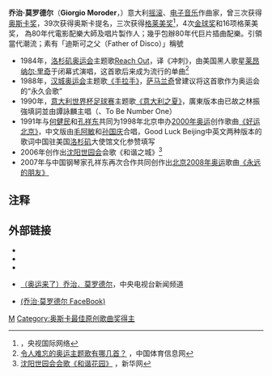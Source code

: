 {{noteTA
|1=zh-tw:喬治歐·莫瑞德;zh-hans:乔治·莫罗德尔;zh-hk:佐治歐·莫瑞德
|2=zh:佐治;zh-hans:乔治;zh-hk:佐治;zh-sg:乔治;zh-tw:喬治;zh-cn:乔治
}}

{{Infobox musical artist
|Name = 乔治·莫罗德尔
|Img = Giorgio_Moroder_Melt!_2015_02.jpg
|Img_capt = Giorgio Moroder
|Background = non_performing_personnel
|Birth_name = Giovanni Giorgio Moroder
|Alias = Giorgio
|Born = {{Birth date and age|1940|4|26|mf=y}}<br/>{{flag|Kingdom of Italy}}[[博尔扎诺-上阿迪杰自治省|博尔扎诺-上阿迪杰自治省]][[奥尔蒂塞|奥尔蒂塞]]
|Died = 
|Origin = 
|Instrument = [[合成器|合成器]]
|Genre = [[流行電音|流行電音]]，[[迪斯可|迪斯可]]
|Occupation = 作曲家，製作人
|Years_active = 1966-現在
|Label = 
|Associated_acts = 
|URL = http://www.giorgiomoroder.com
|Current_members = 
|Past_members = 
}}

'''乔治·莫罗德尔'''（'''Giorgio Moroder'''，{{bd|1940年|4月26日|catIdx=M}}）意大利[[摇滚|摇滚]]、[[电子音乐|电子音乐]]作曲家，曾三次获得[[奥斯卡奖|奥斯卡奖]]，39次获得奥斯卡提名，三次获得[[格莱美奖|格莱美奖]]<ref>[http://news.cctv.com/sports/aoyun/other/20071207/103546.shtml ] {{Wayback|url=http://news.cctv.com/sports/aoyun/other/20071207/103546.shtml |date=20160305011010 }}，央视国际网络</ref>，4次[[金球獎_(影視獎項)|金球奖]]和16项格莱美奖，
為80年代電影配樂大師及唱片製作人；幾乎包辦80年代巨片插曲配樂。引領當代潮流；素有「迪斯可之父（Father of Disco）」稱號

*1984年，[[洛杉矶奥运会|洛杉矶奥运会]]主题歌[[Reach_Out|Reach Out]]，译《冲刺》，由美国黑人歌星[[莱昂纳尔·里奇|莱昂纳尔·里奇]]于闭幕式演唱，这首歌后来成为流行的单曲<ref>[http://www.sport.gov.cn/show_info.php?n_id=8221 令人难忘的奥运主题歌有哪几首？] {{Wayback|url=http://www.sport.gov.cn/show_info.php?n_id=8221 |date=20041209064752 }}，中国体育信息网</ref>
*1988年，[[汉城奥运会|汉城奥运会]]主题歌[[Hand_in_Hand|《手拉手》]]，[[萨马兰奇|萨马兰奇]]曾建议将这首歌作为奥运会的“永久会歌”
*1990年，[[1990年世界杯|意大利世界杯足球赛]]主题歌[[意大利之夏|《意大利之夏》]]，廣東版本由已故之林振強填詞並由譚詠麟主唱（{{link-it|Un'estate italiana|Un'estate italiana}}、To Be Number One）
*1991年与[[何健民|何健民]]和[[孔祥东|孔祥东]]共同为1998年北京申办[[2000年夏季奥林匹克运动会|2000年奥运]]创作歌曲[[好运北京|《好运北京》]]，中文版由[[毛阿敏|毛阿敏]]和[[孙国庆|孙国庆]]合唱，Good Luck Beijing中英文两种版本的歌词中国驻美国[[洛杉矶|洛杉矶]]大使馆文化参赞填写
*2006年创作出[[2006年沈阳世园会|沈阳世园会]]会歌《和谐之城》<ref>[http://chinaneast.xinhuanet.com/2006-03/08/content_6414119.htm 沈阳世园会会歌《和谐花园》] {{Wayback|url=http://chinaneast.xinhuanet.com/2006-03/08/content_6414119.htm |date=20070204095638 }}，新华网</ref>
*2007年与中国钢琴家孔祥东再次合作共同创作出[[2008年夏季奥林匹克运动会|北京2008年奥运]]歌曲[[Forever_Friends|《永远的朋友》]]

==注释==
<div class="references-small">
<references />
</div>

==外部链接==
{{commons category}}
* {{Official website|https://www.giorgiomoroder.com/}}
* {{IMDb name|2380}}
* {{douban people|1045329}}
*{{zh-cn}}[http://news.cctv.com/china/20080106/101114.shtml （奥运来了）乔治．莫罗德尔]{{Wayback|url=http://news.cctv.com/china/20080106/101114.shtml |date=20080219140030 }}，中央电视台新闻频道
*{{en}}[https://www.facebook.com/GiorgioMoroderOfficial/photos (乔治·莫罗德尔 FaceBook)]{{Wayback|url=https://www.facebook.com/GiorgioMoroderOfficial/photos |date=20190221103048 }}

{{奧斯卡最佳原創音樂獎}}
{{金球奖最佳原创配乐奖}}
{{Authority control}}
[[Category:意大利音乐家|M]]
[[Category:奥斯卡最佳原创歌曲奖得主|Category:奥斯卡最佳原创歌曲奖得主]]